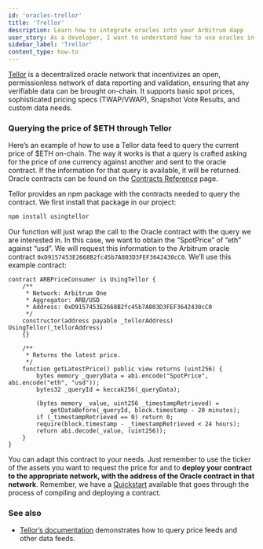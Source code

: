 ```yaml
---
id: 'oracles-trellor'
title: 'Trellor'
description: Learn how to integrate oracles into your Arbitrum dapp
user_story: As a developer, I want to understand how to use oracles in Arbitrum to get off-chain data on-chain.
sidebar_label: 'Trellor'
content_type: how-to
---
```


[Tellor](https://tellor.io/) is a decentralized oracle network that incentivizes an open, permissionless network of data reporting and validation, ensuring that any verifiable data can be brought on-chain. It supports basic spot prices, sophisticated pricing specs (TWAP/VWAP), Snapshot Vote Results, and custom data needs.

### Querying the price of $ETH through Tellor

Here’s an example of how to use a Tellor data feed to query the current price of $ETH on-chain. The way it works is that a query is crafted asking for the price of one currency against another and sent to the oracle contract. If the information for that query is available, it will be returned. Oracle contracts can be found on the [Contracts Reference](https://docs.tellor.io/tellor/the-basics/contracts-reference) page.

Tellor provides an npm package with the contracts needed to query the contract. We first install that package in our project:

```bash
npm install usingtellor
```

Our function will just wrap the call to the Oracle contract with the query we are interested in. In this case, we want to obtain the “SpotPrice” of “eth” against “usd”. We will request this information to the Arbitrum oracle contract `0xD9157453E2668B2fc45b7A803D3FEF3642430cC0`. We’ll use this example contract:

```solidity
contract ARBPriceConsumer is UsingTellor {
    /**
     * Network: Arbitrum One
     * Aggregator: ARB/USD
     * Address: 0xD9157453E2668B2fc45b7A803D3FEF3642430cC0
     */
    constructor(address payable _tellorAddress) UsingTellor(_tellorAddress)
    {}

    /**
     * Returns the latest price.
     */
    function getLatestPrice() public view returns (uint256) {
        bytes memory _queryData = abi.encode("SpotPrice", abi.encode("eth", "usd"));
        bytes32 _queryId = keccak256(_queryData);

        (bytes memory _value, uint256 _timestampRetrieved) =
            getDataBefore(_queryId, block.timestamp - 20 minutes);
        if (_timestampRetrieved == 0) return 0;
        require(block.timestamp - _timestampRetrieved < 24 hours);
        return abi.decode(_value, (uint256));
    }
}
```

You can adapt this contract to your needs. Just remember to use the ticker of the assets you want to request the price for and to **deploy your contract to the appropriate network, with the address of the Oracle contract in that network**. Remember, we have a [Quickstart](/build-decentralized-apps/01-quickstart-solidity-hardhat.md) available that goes through the process of compiling and deploying a contract.

### See also

- [Tellor’s documentation](https://docs.tellor.io/) demonstrates how to query price feeds and other data feeds.

